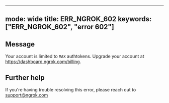 
---
mode: wide
title: ERR_NGROK_602
keywords: ["ERR_NGROK_602", "error 602"]
---

## Message
Your account is limited to `MAX` authtokens. Upgrade your account at https://dashboard.ngrok.com/billing.




## Further help
If you're having trouble resolving this error, please reach out to [support@ngrok.com](mailto:support@ngrok.com?subject=Help%20with%20ERR_NGROK_602)

